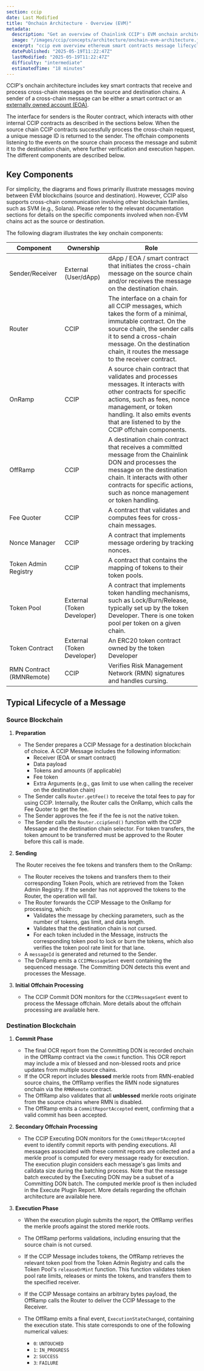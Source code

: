 ```yaml
---
section: ccip
date: Last Modified
title: "Onchain Architecture - Overview (EVM)"
metadata:
  description: "Get an overview of Chainlink CCIP's EVM onchain architecture. Learn key components, roles, and the typical lifecycle of a cross-chain message."
  image: "/images/ccip/concepts/architecture/onchain-evm-architecture.jpg"
  excerpt: "ccip evm overview ethereum smart contracts message lifecycle router contract onramp offramp fee quoter nonce manager token admin registry ccip components cross-chain execution"
  datePublished: "2025-05-19T11:22:47Z"
  lastModified: "2025-05-19T11:22:47Z"
  difficulty: "intermediate"
  estimatedTime: "18 minutes"
---
```



CCIP's onchain architecture includes key smart contracts that receive and process cross-chain messages on the source and destination chains. A sender of a cross-chain message can be either a smart contract or an [externally owned account (EOA)](https://ethereum.org/en/developers/docs/accounts/#types-of-account).

The interface for senders is the Router contract, which interacts with other internal CCIP contracts as described in the sections below. When the source chain CCIP contracts successfully process the cross-chain request, a unique message ID is returned to the sender. The offchain components listening to the events on the source chain process the message and submit it to the destination chain, where further verification and execution happen. The different components are described below.

## Key Components

<Aside>
  For simplicity, the diagrams and flows primarily illustrate messages moving between EVM blockchains (source and
  destination). However, CCIP also supports cross-chain communication involving other blockchain families, such as SVM
  (e.g., Solana). Please refer to the relevant documentation sections for details on the specific components involved
  when non-EVM chains act as the source or destination.
</Aside>

The following diagram illustrates the key onchain components:

<ClickToZoom
  src="/images/ccip/concepts/architecture/onchain-evm-architecture.jpg"
  alt="CCIP Onchain EVM Architecture"
/>

| Component                | Ownership                  | Role                                                                                                                                                                                                                                                     |
| ------------------------ | -------------------------- | -------------------------------------------------------------------------------------------------------------------------------------------------------------------------------------------------------------------------------------------------------- |
| Sender/Receiver          | External (User/dApp)       | dApp / EOA / smart contract that initiates the cross-chain message on the source chain and/or receives the message on the destination chain.                                                                                                             |
| Router                   | CCIP                       | The interface on a chain for all CCIP messages, which takes the form of a minimal, immutable contract. On the source chain, the sender calls it to send a cross-chain message. On the destination chain, it routes the message to the receiver contract. |
| OnRamp                   | CCIP                       | A source chain contract that validates and processes messages. It interacts with other contracts for specific actions, such as fees, nonce management, or token handling. It also emits events that are listened to by the CCIP offchain components.     |
| OffRamp                  | CCIP                       | A destination chain contract that receives a committed message from the Chainlink DON and processes the message on the destination chain. It interacts with other contracts for specific actions, such as nonce management or token handling.            |
| Fee Quoter               | CCIP                       | A contract that validates and computes fees for cross-chain messages.                                                                                                                                                                                    |
| Nonce Manager            | CCIP                       | A contract that implements message ordering by tracking nonces.                                                                                                                                                                                          |
| Token Admin Registry     | CCIP                       | A contract that contains the mapping of tokens to their token pools.                                                                                                                                                                                     |
| Token Pool               | External (Token Developer) | A contract that implements token handling mechanisms, such as Lock/Burn/Release, typically set up by the token Developer. There is one token pool per token on a given chain.                                                                            |
| Token Contract           | External (Token Developer) | An ERC20 token contract owned by the token Developer                                                                                                                                                                                                     |
| RMN Contract (RMNRemote) | CCIP                       | Verifies Risk Management Network (RMN) signatures and handles cursing.                                                                                                                                                                                   |

## Typical Lifecycle of a Message

### Source Blockchain

1. **Preparation**
   - The Sender prepares a CCIP Message for a destination blockchain of choice. A CCIP Message includes the following information:
     - Receiver (EOA or smart contract)
     - Data payload
     - Tokens and amounts (if applicable)
     - Fee token
     - Extra Arguments (e.g., gas limit to use when calling the receiver on the destination chain)
   - The Sender calls `Router.getFee()` to receive the total fees to pay for using CCIP. Internally, the Router calls the OnRamp, which calls the Fee Quoter to get the fee.
   - The Sender approves the fee if the fee is not the native token.
   - The Sender calls the `Router.ccipSend()` function with the CCIP Message and the destination chain selector. For token transfers, the token amount to be transferred must be approved to the Router before this call is made.

1. **Sending**

   The Router receives the fee tokens and transfers them to the OnRamp:
   - The Router receives the tokens and transfers them to their corresponding Token Pools, which are retrieved from the Token Admin Registry. If the sender has not approved the tokens to the Router, the operation will fail.
   - The Router forwards the CCIP Message to the OnRamp for processing, which:
     - Validates the message by checking parameters, such as the number of tokens, gas limit, and data length.
     - Validates that the destination chain is not cursed.
     - For each token included in the Message, instructs the corresponding token pool to lock or burn the tokens, which also verifies the token pool rate limit for that lane.
   - A `messageId` is generated and returned to the Sender.
   - The OnRamp emits a `CCIPMessageSent` event containing the sequenced message. The Committing DON detects this event and processes the Message.

1. **Initial Offchain Processing**
   - The CCIP Commit DON monitors for the `CCIPMessageSent` event to process the Message offchain. More details about the offchain processing are available here.

### Destination Blockchain

1. **Commit Phase**
   - The final OCR report from the Committing DON is recorded onchain in the OffRamp contract via the `commit` function. This OCR report may include a mix of blessed and non-blessed roots and price updates from multiple source chains.
   - If the OCR report includes **blessed** merkle roots from RMN-enabled source chains, the OffRamp verifies the RMN node signatures onchain via the `RMNRemote` contract.
   - The OffRamp also validates that all **unblessed** merkle roots originate from the source chains where RMN is disabled.
   - The OffRamp emits a `CommitReportAccepted` event, confirming that a valid commit has been accepted.

1. **Secondary Offchain Processing**
   - The CCIP Executing DON monitors for the `CommitReportAccepted` event to identify commit reports with pending executions. All messages associated with these commit reports are collected and a merkle proof is computed for every message ready for execution. The execution plugin considers each message's gas limits and calldata size during the batching process. Note that the message batch executed by the Executing DON may be a subset of a Committing DON batch. The computed merkle proof is then included in the Execute Plugin Report. More details regarding the offchain architecture are available here.

1. **Execution Phase**
   - When the execution plugin submits the report, the OffRamp verifies the merkle proofs against the stored merkle roots.
   - The OffRamp performs validations, including ensuring that the source chain is not cursed.
   - If the CCIP Message includes tokens, the OffRamp retrieves the relevant token pool from the Token Admin Registry and calls the Token Pool's `releaseOrMint` function. This function validates token pool rate limits, releases or mints the tokens, and transfers them to the specified receiver.
   - If the CCIP Message contains an arbitrary bytes payload, the OffRamp calls the Router to deliver the CCIP Message to the Receiver.

   - The OffRamp emits a final event, `ExecutionStateChanged`, containing the execution state. This state corresponds to one of the following numerical values:
     - `0`: `UNTOUCHED`
     - `1`: `IN_PROGRESS`
     - `2`: `SUCCESS`
     - `3`: `FAILURE`
